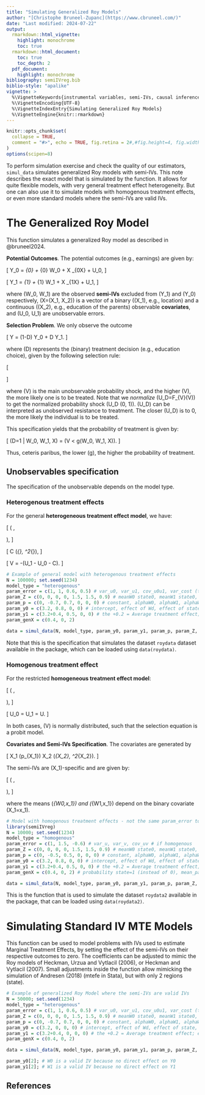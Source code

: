```yaml
---
title: "Simulating Generalized Roy Models"
author: "[Christophe Bruneel-Zupanc](https://www.cbruneel.com/)"
date: "Last modified: 2024-07-22"
output:
  rmarkdown::html_vignette:
    highlight: monochrome
    toc: true
  rmarkdown::html_document:
    toc: true
    toc_depth: 2
  pdf_document:
    highlight: monochrome
bibliography: semiIVreg.bib
biblio-style: "apalike"
vignette: >
  %\VignetteKeywords{instrumental variables, semi-IVs, causal inference}
  %\VignetteEncoding{UTF-8}
  %\VignetteIndexEntry{Simulating Generalized Roy Models}
  %\VignetteEngine{knitr::rmarkdown}
---
```


```r
knitr::opts_chunk$set(
  collapse = TRUE,
  comment = "#>", echo = TRUE, fig.retina = 2#,#fig.height=4, fig.width=5, fig.align='center'
)
options(scipen=8)
```


To perform simulation exercise and check the quality of our estimators, `simul_data` simulates generalized Roy models with semi-IVs. This note describes the exact model that is simulated by the function. It allows for quite flexible models, with very general treatment effect heterogeneity. But one can also use it to simulate models with homogenous treatment effects, or even more standard models where the semi-IVs are valid IVs. 


# The Generalized Roy Model

This function simulates a generalized Roy model as described in @bruneel2024.

**Potential Outcomes**. The potential outcomes (e.g., earnings) are given by:

\[
Y_0 = \delta_{0} + \beta_{0} W_0 + X \beta_{0X} + U_0,
\]

\[
Y_1 = \delta_{1} + \beta_{1} W_1 + X \beta_{1X} + U_1,
\]

where \(W_0, W_1\) are the observed **semi-IVs** excluded from \(Y_1\) and \(Y_0\) respectively, \(X=(X_1, X_2)\) is a vector of a binary (\(X_1\), e.g., location) and a continuous (\(X_2\), e.g., education of the parents) observable **covariates**, and \(U_0, U_1\) are unobservable errors.

**Selection Problem**. We only observe the outcome

\[
Y = (1-D) Y_0 + D Y_1.
\]

where \(D\) represents the (binary) treatment decision (e.g., education choice), given by the following selection rule:

\[
\begin{aligned}
D^* &= g(W_0, W_1, X) - V \\
&= - ( \alpha + \alpha_0 W_0 + \alpha_1 W_1 + \alpha_2 W_0 \times W_1 + \alpha_{X_1} X_1 + \alpha_{X_2} X_2) - V, \\
\text{ with } \quad D &= \mathbb{I}(D^* > 0),
\end{aligned}
\]

where \(V\) is the main unobservable probability shock, and the higher \(V\), the more likely one is to be treated. Note that we *normalize* \(U_D=F_{V}(V)\) to get the normalized probability shock \(U_D \sim \mathcal{U}(0, 1)\). \(U_D\) can be interpreted as unobserved resistance to treatment. The closer \(U_D\) is to 0, the more likely the individual is to be treated.

This specification yields that the probability of treatment is given by:

\[
\textrm{Pr}(D=1 | W_0, W_1, X) = \textrm{Pr}(V < g(W_0, W_1, X)).
\]

Thus, ceteris paribus, the lower \(g\), the higher the probability of treatment.



## Unobservables specification

The specification of the unobservable depends on the model type.

### Heterogenous treatment effects
For the general **heterogeneous treatment effect model**, we have:

\[
\begin{pmatrix}
U_0 \\
U_1
\end{pmatrix}
\sim \mathcal{N}\left(
\begin{pmatrix}
0 \\
0
\end{pmatrix},
\begin{pmatrix}
\sigma^2_{U0} & \sigma_{U0U1} \\
\sigma_{U0U1} & \sigma^2_{U1}
\end{pmatrix}
\right),
\]

\[
C \sim \mathcal{N}(\mu_{\text{cost}}, \sigma^2_{\text{cost}}),
\]

\[
V = -(U_1 - U_0 - C).
\]




```r
# Example of general model with heterogenous treatment effects
N = 100000; set.seed(1234)
model_type = "heterogenous"
param_error = c(1, 1, 0.6, 0.5) # var_u0, var_u1, cov_u0u1, var_cost (the mean cost = constant in D*) # if heterogenous
param_Z = c(0, 0, 0, 0, 1.5, 1.5, 0.9) # meanW0 state0, meanW1 state0, meanW0 state1, meanW1 state1, varW0, varW1, covW0W1
param_p = c(0, -0.7, 0.7, 0, 0, 0) # constant, alphaW0, alphaW1, alphaW0W1, effect of state, effect of parent educ
param_y0 = c(3.2, 0.8, 0, 0) # intercept, effect of Wd, effect of state, effect of parent educ;
param_y1 = c(3.2+0.4, 0.5, 0, 0) # the +0.2 = Average treatment effect; effect of W1, effect of state, effect of parent educ;
param_genX = c(0.4, 0, 2)

data = simul_data(N, model_type, param_y0, param_y1, param_p, param_Z, param_genX, param_error)
```

Note that this is the specification that simulates the dataset `roydata` dataset available in the package, which can be loaded using `data(roydata)`.





### Homogenous treatment effect

For the restricted **homogeneous treatment effect model**:

\[
\begin{pmatrix}
U \\
V
\end{pmatrix}
\sim \mathcal{N}\left(
\begin{pmatrix}
0 \\
\mu_{V}
\end{pmatrix},
\begin{pmatrix}
\sigma^2_{U} & \sigma_{UV} \\
\sigma_{UV} & \sigma^2_{V}
\end{pmatrix}
\right),
\]

\[
U_0 = U_1 = U.
\]

In both cases, \(V\) is normally distributed, such that the selection equation is a probit model.

**Covariates and Semi-IVs Specification**. The covariates are generated by

\[
X_1 \sim \text{Bernoulli}(p_{X_1}) \text{ and } X_2 \sim \mathcal{N}(\mu_{X_2}, \sigma^2_{X_2}).
\]

The semi-IVs are \(X_1\)-specific and are given by:

\[
\begin{pmatrix}
W_0 \\
W_1
\end{pmatrix}
\sim \mathcal{N}\left(
\begin{pmatrix}
\mu_{W0,x_1} \\
\mu_{W1,x_1}
\end{pmatrix},
\begin{pmatrix}
\sigma^2_{W0} & \sigma_{W0W1} \\
\sigma_{W0W1} & \sigma^2_{W1}
\end{pmatrix}
\right),
\]

where the means \(\mu_{W0,x_1}\) and \(\mu_{W1,x_1}\) depend on the binary covariate \(X_1=x_1\).



```r
# Model with homogenous treatment effects - not the same param_error to specify. 
library(semiIVreg)
N = 10000; set.seed(1234)
model_type = "homogenous"
param_error = c(1, 1.5, -0.6) # var_u, var_v, cov_uv # if homogenous
param_Z = c(0, 0, 0, 0, 1.5, 1.5, 0.9) # meanW0 state0, meanW1 state0, meanW0 state1, meanW1 state1, varW0, varW1, covW0W1
param_p = c(0, -0.5, 0.5, 0, 0, 0) # constant, alphaW0, alphaW1, alphaW0W1, effect of state, effect of parent educ
param_y0 = c(3.2, 0.8, 0, 0) # intercept, effect of Wd, effect of state, effect of parent educ;
param_y1 = c(3.2+0.4, 0.5, 0, 0) # the +0.2 = Average treatment effect; effect of W1, effect of state, effect of parent educ;
param_genX = c(0.4, 0, 2) # probability state=1 (instead of 0), mean_parenteduc, sd_parenteduc (parenteduc drawn as continuous)

data = simul_data(N, model_type, param_y0, param_y1, param_p, param_Z, param_genX, param_error)
```

This is the function that is used to simulate the dataset `roydata2` available in the package, that can be loaded using `data(roydata2)`. 




# Simulating Standard IV MTE Models

This function can be used to model problems with IVs used to estimate Marginal Treatment Effects, by setting the effect of the semi-IVs on their respective outcomes to zero. The coefficients can be adjusted to mimic the Roy models of Heckman, Urzua and Vytlacil (2006), or Heckman and Vytlacil (2007). Small adjustments inside the function allow mimicking the simulation of Andresen (2018) (mtefe in Stata), but with only 2 regions (state).

```r
# Example of generalized Roy Model where the semi-IVs are valid IVs
N = 50000; set.seed(1234)
model_type = "heterogenous"
param_error = c(1, 1, 0.6, 0.5) # var_u0, var_u1, cov_u0u1, var_cost (the mean cost = constant in D*) # if heterogenous
param_Z = c(0, 0, 0, 0, 1.5, 1.5, 0.9) # meanW0 state0, meanW1 state0, meanW0 state1, meanW1 state1, varW0, varW1, covW0W1
param_p = c(0, -0.7, 0.7, 0, 0, 0) # constant, alphaW0, alphaW1, alphaW0W1, effect of state, effect of parent educ
param_y0 = c(3.2, 0, 0, 0) # intercept, effect of Wd, effect of state, effect of parent educ;
param_y1 = c(3.2+0.4, 0, 0, 0) # the +0.2 = Average treatment effect; effect of W1, effect of state, effect of parent educ;
param_genX = c(0.4, 0, 2)

data = simul_data(N, model_type, param_y0, param_y1, param_p, param_Z, param_genX, param_error)

param_y0[2]; # W0 is a valid IV because no direct effect on Y0
param_y1[2]; # W1 is a valid IV because no direct effect on Y1
```

## References


